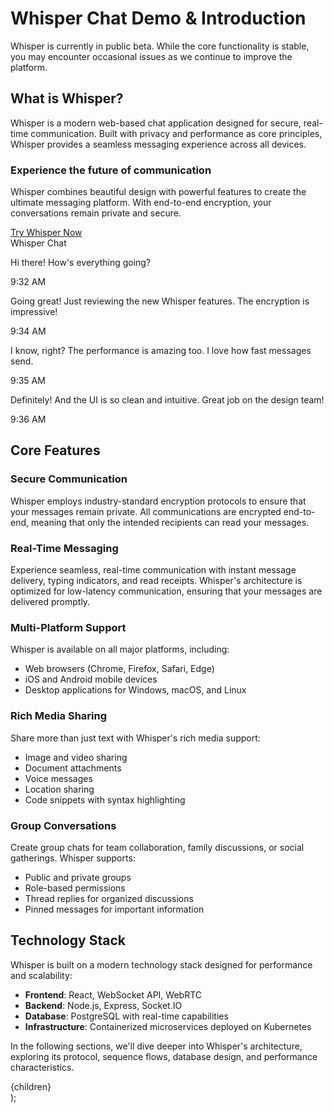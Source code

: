 
# Whisper Chat Demo & Introduction

<Callout type="info">
  Whisper is currently in public beta. While the core functionality is stable, you may encounter occasional issues as we continue to improve the platform.
</Callout>

## What is Whisper?

Whisper is a modern web-based chat application designed for secure, real-time communication. Built with privacy and performance as core principles, Whisper provides a seamless messaging experience across all devices.

<div className="my-10 p-6 bg-gradient-to-br from-blue-50 to-purple-50 dark:from-blue-950/30 dark:to-purple-950/30 rounded-xl shadow-sm">
  <div className="flex flex-col md:flex-row items-center justify-between gap-8">
    <div className="w-full md:w-1/2 space-y-4 animate-fade-in">
      <h3 className="text-2xl font-bold text-blue-700 dark:text-blue-400">Experience the future of communication</h3>
      <p className="text-gray-700 dark:text-gray-300">
        Whisper combines beautiful design with powerful features to create the ultimate messaging platform.
        With end-to-end encryption, your conversations remain private and secure.
      </p>
      <div className="pt-4">
        <a 
          href="https://whisper.example.com/try" 
          className="inline-flex items-center px-6 py-3 bg-blue-600 hover:bg-blue-700 text-white font-medium rounded-lg transition-colors"
        >
          Try Whisper Now
        </a>
      </div>
    </div>
    <div className="w-full md:w-1/2 demo-animation">
      <div className="relative h-80 w-full bg-white dark:bg-gray-800 rounded-lg shadow-md overflow-hidden border border-gray-200 dark:border-gray-700">
        <div className="bg-blue-600 text-white p-3 flex items-center">
          <MessageCircle size={20} className="mr-2" />
          <span className="font-medium">Whisper Chat</span>
        </div>
        <div className="p-4 space-y-3 h-[calc(100%-56px)] overflow-y-auto">
          <div className="flex items-start mb-4">
            <div className="bg-gray-100 dark:bg-gray-700 rounded-lg px-4 py-2 max-w-[80%] ml-auto">
              <p className="text-sm">Hi there! How's everything going?</p>
              <p className="text-xs text-gray-500 dark:text-gray-400 mt-1 text-right">9:32 AM</p>
            </div>
          </div>
          <div className="flex items-start mb-4">
            <div className="bg-blue-500 text-white rounded-lg px-4 py-2 max-w-[80%]">
              <p className="text-sm">Going great! Just reviewing the new Whisper features. The encryption is impressive!</p>
              <p className="text-xs text-blue-100 mt-1">9:34 AM</p>
            </div>
          </div>
          <div className="flex items-start mb-4">
            <div className="bg-gray-100 dark:bg-gray-700 rounded-lg px-4 py-2 max-w-[80%] ml-auto">
              <p className="text-sm">I know, right? The performance is amazing too. I love how fast messages send.</p>
              <p className="text-xs text-gray-500 dark:text-gray-400 mt-1 text-right">9:35 AM</p>
            </div>
          </div>
          <div className="flex items-start">
            <div className="bg-blue-500 text-white rounded-lg px-4 py-2 max-w-[80%]">
              <p className="text-sm">Definitely! And the UI is so clean and intuitive. Great job on the design team!</p>
              <p className="text-xs text-blue-100 mt-1">9:36 AM</p>
            </div>
          </div>
        </div>
      </div>
    </div>
  </div>
</div>

## Core Features

### Secure Communication

Whisper employs industry-standard encryption protocols to ensure that your messages remain private. All communications are encrypted end-to-end, meaning that only the intended recipients can read your messages.

### Real-Time Messaging

Experience seamless, real-time communication with instant message delivery, typing indicators, and read receipts. Whisper's architecture is optimized for low-latency communication, ensuring that your messages are delivered promptly.

### Multi-Platform Support

Whisper is available on all major platforms, including:

- Web browsers (Chrome, Firefox, Safari, Edge)
- iOS and Android mobile devices
- Desktop applications for Windows, macOS, and Linux

### Rich Media Sharing

Share more than just text with Whisper's rich media support:

- Image and video sharing
- Document attachments
- Voice messages
- Location sharing
- Code snippets with syntax highlighting

### Group Conversations

Create group chats for team collaboration, family discussions, or social gatherings. Whisper supports:

- Public and private groups
- Role-based permissions
- Thread replies for organized discussions
- Pinned messages for important information

## Technology Stack

Whisper is built on a modern technology stack designed for performance and scalability:

- **Frontend**: React, WebSocket API, WebRTC
- **Backend**: Node.js, Express, Socket.IO
- **Database**: PostgreSQL with real-time capabilities
- **Infrastructure**: Containerized microservices deployed on Kubernetes

In the following sections, we'll dive deeper into Whisper's architecture, exploring its protocol, sequence flows, database design, and performance characteristics.

  <div className="max-w-screen-xl mx-auto px-4 py-8">
    {children}
  </div>
);